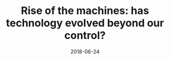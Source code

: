 ---
title: "Rise of the machines: has technology evolved beyond our control?"
description: A short reflection on user experience and design.
date: 2018-06-24
readingTime: 1
---